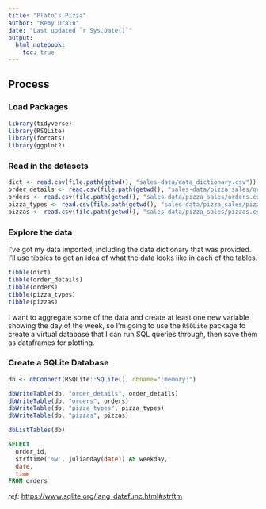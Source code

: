 ```yaml
---
title: "Plato's Pizza"
author: "Remy Drain"
date: "Last updated `r Sys.Date()`"
output: 
  html_notebook:
    toc: true
---
```


## Process
### Load Packages
```r
library(tidyverse)
library(RSQLite)
library(forcats)
library(ggplot2)
```

### Read in the datasets
```r
dict <- read.csv(file.path(getwd(), "sales-data/data_dictionary.csv"))
order_details <- read.csv(file.path(getwd(), "sales-data/pizza_sales/order_details.csv"))
orders <- read.csv(file.path(getwd(), "sales-data/pizza_sales/orders.csv"))
pizza_types <- read.csv(file.path(getwd(), "sales-data/pizza_sales/pizza_types.csv"))
pizzas <- read.csv(file.path(getwd(), "sales-data/pizza_sales/pizzas.csv"))
```

### Explore the data
I've got my data imported, including the data dictionary that was provided. I'll use tibbles to get an idea of what the data looks like in each of the tables.
```r
tibble(dict)
tibble(order_details)
tibble(orders)
tibble(pizza_types)
tibble(pizzas)
```

I want to aggregate some of the data and create at least one new variable showing the day of the week, so I'm going to use the `RSQLite` package to create a virtual database that I can run SQL queries through, then save them as dataframes for plotting.

### Create a SQLite Database
```r
db <- dbConnect(RSQLite::SQLite(), dbname=":memory:")

dbWriteTable(db, "order_details", order_details)
dbWriteTable(db, "orders", orders)
dbWriteTable(db, "pizza_types", pizza_types)
dbWriteTable(db, "pizzas", pizzas)

dbListTables(db)
```

```sql
SELECT
  order_id,
  strftime('%w', julianday(date)) AS weekday,
  date,
  time
FROM orders
```
*ref:* <https://www.sqlite.org/lang_datefunc.html#strftm>
